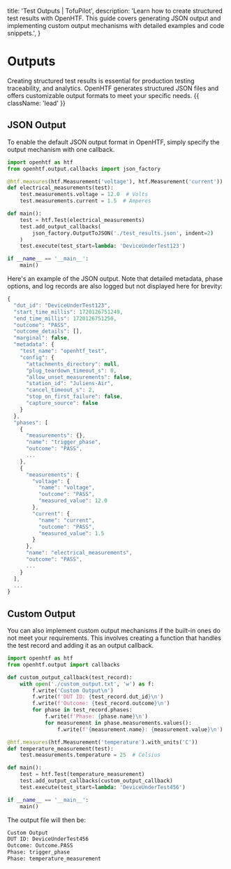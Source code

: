   title: 'Test Outputs | TofuPilot',
  description:
    'Learn how to create structured test results with OpenHTF. This guide covers generating JSON output and implementing custom output mechanisms with detailed examples and code snippets.',
}

# Outputs

Creating structured test results is essential for production testing traceability, and analytics. OpenHTF generates structured JSON files and offers customizable output formats to meet your specific needs. {{ className: 'lead' }}

## JSON Output

To enable the default JSON output format in OpenHTF, simply specify the output mechanism with one callback.

```python {{ title: 'main.py' }}
import openhtf as htf
from openhtf.output.callbacks import json_factory

@htf.measures(htf.Measurement('voltage'), htf.Measurement('current'))
def electrical_measurements(test):
    test.measurements.voltage = 12.0  # Volts
    test.measurements.current = 1.5  # Amperes

def main():
    test = htf.Test(electrical_measurements)
    test.add_output_callbacks(
        json_factory.OutputToJSON('./test_results.json', indent=2)
    )
    test.execute(test_start=lambda: 'DeviceUnderTest123')

if __name__ == '__main__':
    main()
```

Here's an example of the JSON output. Note that detailed metadata, phase options, and log records are also logged but not displayed here for brevity:

```javascript {{ title: 'test_results.json' }}
{
  "dut_id": "DeviceUnderTest123",
  "start_time_millis": 1720126751249,
  "end_time_millis": 1720126751250,
  "outcome": "PASS",
  "outcome_details": [],
  "marginal": false,
  "metadata": {
    "test_name": "openhtf_test",
    "config": {
      "attachments_directory": null,
      "plug_teardown_timeout_s": 0,
      "allow_unset_measurements": false,
      "station_id": "Juliens-Air",
      "cancel_timeout_s": 2,
      "stop_on_first_failure": false,
      "capture_source": false
    }
  },
  "phases": [
    {
      "measurements": {},
      "name": "trigger_phase",
      "outcome": "PASS",
      ...
    },
    {
      "measurements": {
        "voltage": {
          "name": "voltage",
          "outcome": "PASS",
          "measured_value": 12.0
        },
        "current": {
          "name": "current",
          "outcome": "PASS",
          "measured_value": 1.5
        }
      },
      "name": "electrical_measurements",
      "outcome": "PASS",
      ...
    }
  ],
  ...
}
```

## Custom Output

You can also implement custom output mechanisms if the built-in ones do not meet your requirements. This involves creating a function that handles the test record and adding it as an output callback.

```python {{ title: 'main.py' }}
import openhtf as htf
from openhtf.output import callbacks

def custom_output_callback(test_record):
    with open('./custom_output.txt', 'w') as f:
        f.write('Custom Output\n')
        f.write(f'DUT ID: {test_record.dut_id}\n')
        f.write(f'Outcome: {test_record.outcome}\n')
        for phase in test_record.phases:
            f.write(f'Phase: {phase.name}\n')
            for measurement in phase.measurements.values():
                f.write(f'{measurement.name}: {measurement.value}\n')

@htf.measures(htf.Measurement('temperature').with_units('C'))
def temperature_measurement(test):
    test.measurements.temperature = 25  # Celsius

def main():
    test = htf.Test(temperature_measurement)
    test.add_output_callbacks(custom_output_callback)
    test.execute(test_start=lambda: 'DeviceUnderTest456')

if __name__ == '__main__':
    main()
```

The output file will then be:

```txt {{ title: 'custom_output.txt' }}
Custom Output
DUT ID: DeviceUnderTest456
Outcome: Outcome.PASS
Phase: trigger_phase
Phase: temperature_measurement
```
